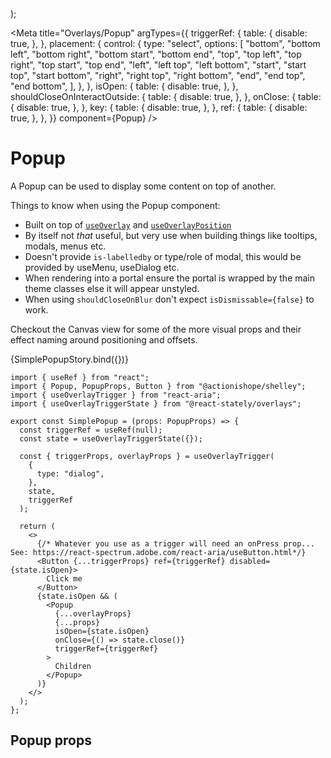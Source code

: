 

  <StoryCenteredInline>
    <SimplePopup {...args} />
  </StoryCenteredInline>
);

<Meta
  title="Overlays/Popup"
  argTypes={{
    triggerRef: {
      table: {
        disable: true,
      },
    },
    placement: {
      control: {
        type: "select",
        options: [
          "bottom",
          "bottom left",
          "bottom right",
          "bottom start",
          "bottom end",
          "top",
          "top left",
          "top right",
          "top start",
          "top end",
          "left",
          "left top",
          "left bottom",
          "start",
          "start top",
          "start bottom",
          "right",
          "right top",
          "right bottom",
          "end",
          "end top",
          "end bottom",
        ],
      },
    },
    isOpen: {
      table: {
        disable: true,
      },
    },
    shouldCloseOnInteractOutside: {
      table: {
        disable: true,
      },
    },
    onClose: {
      table: {
        disable: true,
      },
    },
    key: {
      table: {
        disable: true,
      },
    },
    ref: {
      table: {
        disable: true,
      },
    },
  }}
  component={Popup}
/>

# Popup

A Popup can be used to display some content on top of another.

Things to know when using the Popup component:

- Built on top of [`useOverlay`](https://react-spectrum.adobe.com/react-aria/useOverlay.html) and [`useOverlayPosition`](https://react-spectrum.adobe.com/react-aria/useOverlayPosition.html)
- By itself not _that_ useful, but very use when building things like tooltips, modals, menus etc.
- Doesn't provide `is-labelledby` or type/role of modal, this would be provided by useMenu, useDialog etc.
- When rendering into a portal ensure the portal is wrapped by the main theme classes else it will appear unstyled.
- When using `shouldCloseOnBlur` don't expect `isDismissable={false}` to work.

Checkout the Canvas view for some of the more visual props and their effect naming around positioning and offsets.

<Preview>
  <Story name="a) Popup">{SimplePopupStory.bind({})}</Story>
</Preview>

```tsx
import { useRef } from "react";
import { Popup, PopupProps, Button } from "@actionishope/shelley";
import { useOverlayTrigger } from "react-aria";
import { useOverlayTriggerState } from "@react-stately/overlays";

export const SimplePopup = (props: PopupProps) => {
  const triggerRef = useRef(null);
  const state = useOverlayTriggerState({});

  const { triggerProps, overlayProps } = useOverlayTrigger(
    {
      type: "dialog",
    },
    state,
    triggerRef
  );

  return (
    <>
      {/* Whatever you use as a trigger will need an onPress prop... See: https://react-spectrum.adobe.com/react-aria/useButton.html*/}
      <Button {...triggerProps} ref={triggerRef} disabled={state.isOpen}>
        Click me
      </Button>
      {state.isOpen && (
        <Popup
          {...overlayProps}
          {...props}
          isOpen={state.isOpen}
          onClose={() => state.close()}
          triggerRef={triggerRef}
        >
          Children
        </Popup>
      )}
    </>
  );
};
```

## Popup props

<ArgsTable of={Popup} />
